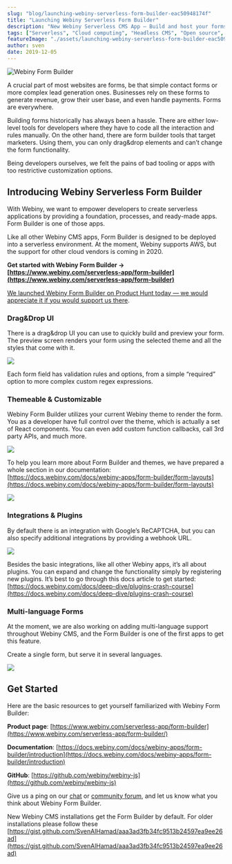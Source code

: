 ```yaml
---
slug: "blog/launching-webiny-serverless-form-builder-eac50948174f"
title: "Launching Webiny Serverless Form Builder"
description: "New Webiny Serverless CMS App — Build and host your forms the serverless way. Open-source, GraphQL API, available today!"
tags: ["Serverless", "Cloud computing", "Headless CMS", "Open source", "Javascript"]
featureImage: "./assets/launching-webiny-serverless-form-builder-eac50948174f/max-4800-1UKZm2Sm-3PV6cDVgsj_2fw.png"
author: sven
date: 2019-12-05
---
```


![Webiny Form Builder](./assets/launching-webiny-serverless-form-builder-eac50948174f/max-4800-1UKZm2Sm-3PV6cDVgsj_2fw.png)

A crucial part of most websites are forms, be that simple contact forms or more complex lead generation ones. Businesses rely on these forms to generate revenue, grow their user base, and even handle payments. Forms are everywhere.

Building forms historically has always been a hassle. There are either low-level tools for developers where they have to code all the interaction and rules manually. On the other hand, there are form builder tools that target marketers. Using them, you can only drag&drop elements and can’t change the form functionality.

Being developers ourselves, we felt the pains of bad tooling or apps with too restrictive customization options.

## Introducing Webiny Serverless Form Builder

With Webiny, we want to empower developers to create serverless applications by providing a foundation, processes, and ready-made apps. Form Builder is one of those apps.

Like all other Webiny CMS apps, Form Builder is designed to be deployed into a serverless environment. At the moment, Webiny supports AWS, but the support for other cloud vendors is coming in 2020.

**Get started with Webiny Form Builder → [https://www.webiny.com/serverless-app/form-builder](https://www.webiny.com/serverless-app/form-builder)**

[We launched Webiny Form Builder on Product Hunt today — we would appreciate it if you would support us there](https://www.producthunt.com/posts/webiny-serverless-cms-form-builder).

### Drag&Drop UI

There is a drag&drop UI you can use to quickly build and preview your form. The preview screen renders your form using the selected theme and all the styles that come with it.

![](./assets/launching-webiny-serverless-form-builder-eac50948174f/max-1600-1lMjsuFr2RbOfIeJ6-DkyHQ.gif)

Each form field has validation rules and options, from a simple “required” option to more complex custom regex expressions.

### Themeable & Customizable

Webiny Form Builder utilizes your current Webiny theme to render the form. You as a developer have full control over the theme, which is actually a set of React components. You can even add custom function callbacks, call 3rd party APIs, and much more.

![](./assets/launching-webiny-serverless-form-builder-eac50948174f/max-1600-1YWV-AFew4lno4ThCwHpVwg.gif)

To help you learn more about Form Builder and themes, we have prepared a whole section in our documentation: [https://docs.webiny.com/docs/webiny-apps/form-builder/form-layouts](https://docs.webiny.com/docs/webiny-apps/form-builder/form-layouts)

![](./assets/launching-webiny-serverless-form-builder-eac50948174f/max-3020-1TW43z_lLGjgKR39IhA00Pw.png)

### Integrations & Plugins

By default there is an integration with Google’s ReCAPTCHA, but you can also specify additional integrations by providing a webhook URL.

![](./assets/launching-webiny-serverless-form-builder-eac50948174f/max-1600-1bqgRK4V85GZxLOIbRhXw-Q.gif)

Besides the basic integrations, like all other Webiny apps, it’s all about plugins. You can expand and change the functionality simply by registering new plugins. It’s best to go through this docs article to get started: [https://docs.webiny.com/docs/deep-dive/plugins-crash-course](https://docs.webiny.com/docs/deep-dive/plugins-crash-course)

### Multi-language Forms

At the moment, we are also working on adding multi-language support throughout Webiny CMS, and the Form Builder is one of the first apps to get this feature.

Create a single form, but serve it in several languages.

![](./assets/launching-webiny-serverless-form-builder-eac50948174f/max-1600-1Uj7q-VI4LeSKy7j7Nvm1tQ.gif)

## Get Started

Here are the basic resources to get yourself familiarized with Webiny Form Builder:

**Product page**: [https://www.webiny.com/serverless-app/form-builder](https://www.webiny.com/serverless-app/form-builder/)

**Documentation**: [https://docs.webiny.com/docs/webiny-apps/form-builder/introduction](https://docs.webiny.com/docs/webiny-apps/form-builder/introduction)

**GitHub**: [https://github.com/webiny/webiny-js](https://github.com/webiny/webiny-js)

Give us a ping on our [chat](https://gitter.im/Webiny/webiny-js) or [community forum](https://community.webiny.com/), and let us know what you think about Webiny Form Builder.

New Webiny CMS installations get the Form Builder by default. For older installations please follow these [https://gist.github.com/SvenAlHamad/aaa3ad3fb34fc9513b24597ea9ee26ad](https://gist.github.com/SvenAlHamad/aaa3ad3fb34fc9513b24597ea9ee26ad)
